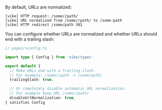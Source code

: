 By default, URLs are normalized:

```
[vike] HTTP request: /some//path/
[vike] URL normalized from /some//path/ to /some-path
[vike] HTTP redirect /some/path 301
```

You can configure whether URLs are normalized and whether URLs should end with a trailing slash:

```ts
// pages/+config.ts

import type { Config } from 'vike/types'

export default {
  // Make URLs end with a trailing slash.
  // For example: /some//path -> /some/path/
  trailingSlash: true,

  // Or completely disable automatic URL normalization.
  // For example keep URL /some//path/
  disableUrlNormalization: true,
} satisfies Config
```
